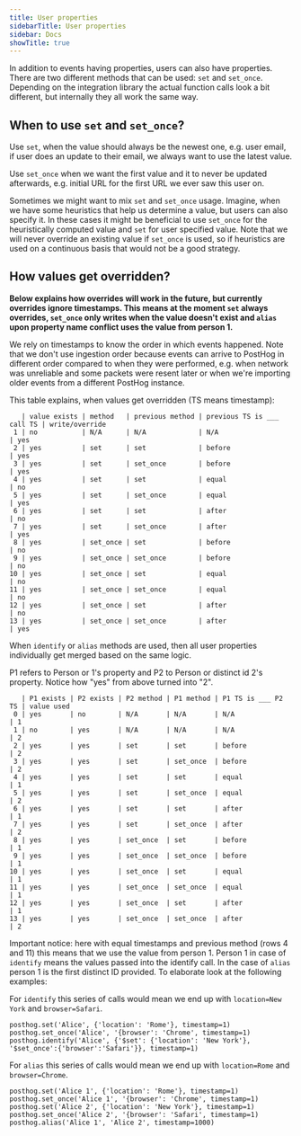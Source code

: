 ```yaml
---
title: User properties
sidebarTitle: User properties
sidebar: Docs
showTitle: true
---
```


In addition to events having properties, users can also have properties. There are two different methods that can be used: `set` and `set_once`. Depending on the integration library the actual function calls look a bit different, but internally they all work the same way.

## When to use `set` and `set_once`?

Use `set`, when the value should always be the newest one, e.g. user email, if user does an update to their email, we always want to use the latest value.

Use `set_once` when we want the first value and it to never be updated afterwards, e.g. initial URL for the first URL we ever saw this user on.

Sometimes we might want to mix `set` and `set_once` usage. Imagine, when we have some heuristics that help us determine a value, but users can also specify it. In these cases it might be beneficial to use `set_once` for the heuristically computed value and `set` for user specified value. Note that we will never override an existing value if `set_once` is used, so if heuristics are used on a continuous basis that would not be a good strategy.

## How values get overridden?

**Below explains how overrides will work in the future, but currently overrides ignore timestamps. This means at the moment `set` always overrides, `set_once` only writes when the value doesn't exist and `alias` upon property name conflict uses the value from person 1.**

We rely on timestamps to know the order in which events happened. Note that we don't use ingestion order because events can arrive to PostHog in different order compared to when they were performed, e.g. when network was unreliable and some packets were resent later or when we're importing older events from a different PostHog instance.

This table explains, when values get overridden (TS means timestamp):
```
   | value exists | method   | previous method | previous TS is ___ call TS | write/override 
 1 | no           | N/A      | N/A             | N/A                        | yes
 2 | yes          | set      | set             | before                     | yes
 3 | yes          | set      | set_once        | before                     | yes
 4 | yes          | set      | set             | equal                      | no
 5 | yes          | set      | set_once        | equal                      | yes 
 6 | yes          | set      | set             | after                      | no
 7 | yes          | set      | set_once        | after                      | yes 
 8 | yes          | set_once | set             | before                     | no 
 9 | yes          | set_once | set_once        | before                     | no
10 | yes          | set_once | set             | equal                      | no 
11 | yes          | set_once | set_once        | equal                      | no
12 | yes          | set_once | set             | after                      | no
13 | yes          | set_once | set_once        | after                      | yes
```

When `identify` or `alias` methods are used, then all user properties individually get merged based on the same logic. 

P1 refers to Person or 1's property and P2 to Person or distinct id 2's property. Notice how "yes" from above turned into "2".
```
   | P1 exists | P2 exists | P2 method | P1 method | P1 TS is ___ P2 TS | value used
 0 | yes       | no        | N/A       | N/A       | N/A                | 1
 1 | no        | yes       | N/A       | N/A       | N/A                | 2
 2 | yes       | yes       | set       | set       | before             | 2
 3 | yes       | yes       | set       | set_once  | before             | 2
 4 | yes       | yes       | set       | set       | equal              | 1
 5 | yes       | yes       | set       | set_once  | equal              | 2 
 6 | yes       | yes       | set       | set       | after              | 1
 7 | yes       | yes       | set       | set_once  | after              | 2 
 8 | yes       | yes       | set_once  | set       | before             | 1 
 9 | yes       | yes       | set_once  | set_once  | before             | 1
10 | yes       | yes       | set_once  | set       | equal              | 1 
11 | yes       | yes       | set_once  | set_once  | equal              | 1
12 | yes       | yes       | set_once  | set       | after              | 1
13 | yes       | yes       | set_once  | set_once  | after              | 2
```

Important notice: here with equal timestamps and previous method (rows 4 and 11) this means that we use the value from person 1. Person 1 in case of `identify` means the values passed into the identify call. In the case of `alias` person 1 is the first distinct ID provided. To elaborate look at the following examples:

For `identify` this series of calls would mean we end up with `location=New York` and `browser=Safari`.
```
posthog.set('Alice', {'location': 'Rome'}, timestamp=1)
posthog.set_once('Alice', '{browser': 'Chrome', timestamp=1)
posthog.identify('Alice', {'$set': {'location': 'New York'}, '$set_once':{'browser':'Safari'}}, timestamp=1)
```

For `alias` this series of calls would mean we end up with `location=Rome` and `browser=Chrome`.
```
posthog.set('Alice 1', {'location': 'Rome'}, timestamp=1)
posthog.set_once('Alice 1', '{browser': 'Chrome', timestamp=1)
posthog.set('Alice 2', {'location': 'New York'}, timestamp=1)
posthog.set_once('Alice 2', '{browser': 'Safari', timestamp=1)
posthog.alias('Alice 1', 'Alice 2', timestamp=1000)
```





